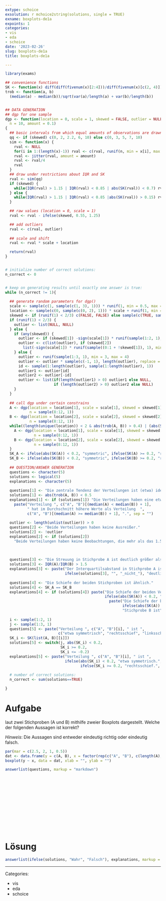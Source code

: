 ```yaml
---
extype: schoice
exsolution: r mchoice2string(solutions, single = TRUE)
exname: boxplots-de1a
expoints: 1
categories:
- vis
- eda
- schoice
date: '2023-02-26'
slug: boxplots-de1a
title: boxplots-de1a

---
```



```r

library(exams)

## convenience functions
SK <- function(x) diff(diff(fivenum(x)[2:4]))/diff(fivenum(x)[c(2, 4)])
trob <- function(a, b)
  (median(a) - median(b))/sqrt(var(a)/length(a) + var(b)/length(b))


## DATA GENERATION
## dgp for one sample
dgp <- function(location = 0, scale = 1, skewed = FALSE, outlier = NULL,
  n = 10, amount = 0.1)
{
  ## basic intervals from which equal amounts of observations are drawn
  qq <- if (skewed) c(0, 2, 2.2, 6, 10) else c(0, 3, 5, 7, 10)
  sim <- function(x) {
    rval <- NULL
    for(i in 1:(length(x)-1)) rval <- c(rval, runif(n, min = x[i], max = x[i+1]))
    rval <- jitter(rval, amount = amount)
    rval <- rval/4
    rval
  }
  ## draw under restrictions about IQR and SK
  rval <- sim(qq)
  if (skewed) {
    while(IQR(rval) > 1.15 | IQR(rval) < 0.85 | abs(SK(rval)) < 0.7) rval <- sim(qq)
  } else {
    while(IQR(rval) > 1.15 | IQR(rval) < 0.85 |abs(SK(rval)) > 0.15) rval <- sim(qq)
  }

  ## raw values (location = 0, scale = 1)
  rval <- rval - ifelse(skewed, 0.55, 1.25)

  ## add outliers
  rval <- c(rval, outlier)
  
  ## scale and shift
  rval <- rval * scale + location

  return(rval)
}


# initialize number of correct solutions:
n_correct <- 0


# keep on generating results until exactly one answer is true:
while (n_correct != 1){
  
  ## generate random parameters for dgp()
  scale <- sample(c(1, sample(c(1, 3), 1))) * runif(1, min = 0.5, max = 10) * sample(c(-1, 1), 1)
  location <- sample(c(0, sample(c(0, 2), 1))) * scale + runif(1, min = -50, max = 50)
  skewed <- if (runif(1) < 2/3) c(FALSE, FALSE) else sample(c(TRUE, sample(c(TRUE, FALSE), 1)))
  if (runif(1) < 2/3) {
    outlier <- list(NULL, NULL)
  } else {
    if (any(skewed)) {
      outlier <- if (skewed[1]) -sign(scale[1]) * runif(sample(1:2, 1), min = 3, max = 4) else NULL
      outlier <- c(list(outlier), if (skewed[2])
        list(-sign(scale[1]) * runif(sample((0:1 + !skewed[1]), 1), min = 3, max = 4)) else list(NULL))
    } else {
      outlier <- runif(sample(1:3, 1), min = 3, max = 4)
      outlier <- outlier * sample(c(-1, 1), length(outlier), replace = TRUE)
      id <- sample(1:length(outlier), sample(1:length(outlier), 1))
      outlier1 <- outlier[id]
      outlier2 <- outlier[-id]
      outlier <- list(if(length(outlier1) > 0) outlier1 else NULL,
                      if (length(outlier2) > 0) outlier2 else NULL)
    }
  }
  
  ## call dgp under certain constrains
  A <- dgp(location = location[1], scale = scale[1], skewed = skewed[1], outlier = outlier[[1]],
           n = sample(8:12, 1))
  B <- dgp(location = location[2], scale = scale[2], skewed = skewed[2], outlier = outlier[[2]],
           n = sample(8:12, 1))
  while((length(unique(location)) < 2 & abs(trob(A, B)) > 0.4) | (abs(SK(A)) > 0.15 & abs(SK(A)) < 0.7) | (abs(SK(B)) > 0.15 & abs(SK(B)) < 0.7)) {
    A <- dgp(location = location[1], scale = scale[1], skewed = skewed[1], outlier = outlier[[1]],
             n = sample(8:12, 1))
    B <- dgp(location = location[2], scale = scale[2], skewed = skewed[2], outlier = outlier[[2]],
             n = sample(8:12, 1))
  }
  SK_A <- ifelse(abs(SK(A)) < 0.2, "symmetric", ifelse(SK(A) >= 0.2, "right-skewed", "left-skewed"))
  SK_B <- ifelse(abs(SK(B)) < 0.2, "symmetric", ifelse(SK(B) >= 0.2, "right-skewed", "left-skewed"))
  
  ## QUESTION/ANSWER GENERATION
  questions <- character(5)
  solutions <- logical(5)
  explanations <- character(5)
  
  questions[1] <- "Die zentrale Tendenz der Verteilungen ist (etwa) identisch."
  solutions[1] <- abs(trob(A, B)) < 0.5
  explanations[1] <- if (solutions[1]) "Die Verteilungen haben eine etwa identische zentrale Tendenz." else
    paste("Verteilung ", c("A", "B")[(median(A) < median(B)) + 1],
          " hat im Durchschnitt höhere Werte als Verteilung  ", 
          c("A", "B")[(median(A) >= median(B)) + 1], ".", sep = "")
  
  outlier <- length(unlist(outlier)) > 0
  questions[2] <- "Beide Verteilungen haben keine Ausreißer."
  solutions[2] <- !outlier
  explanations[2] <- if (solutions[2])
    "Beide Verteilungen haben keine Beobachtungen, die mehr als das 1.5-fache der Interquartilsabstands von der Box entfernt sind" else "Es gibt Beobachtungen, die mehr als das 1.5-fache des Interquartilsabstand von der Box entfernt sind."
  
  
  
  questions[3] <- "Die Streuung in Stichprobe A ist deutlich größer als in Stichprobe B."
  solutions[3] <- IQR(A)/IQR(B) > 1.5
  explanations[3] <- paste("Der Interquartilsabstand in Stichprobe A ist",
                           ifelse(solutions[3], "", "_nicht_"), "deutlich größer als in B.")
  
  questions[4] <- "Die Schiefe der beiden Stichproben ist ähnlich."
  solutions[4] <- SK_A == SK_B
  explanations[4] <- if (solutions[4]) paste("Die Schiefe der beiden Verteilungen ist ähnlich, beide sind",
                                             ifelse(abs(SK(A)) < 0.2, "etwa symmetrisch.", ifelse(SK(A) >= 0.2, "rechtsschief.", "linksschief."))) else
                                               paste("Die Schiefe der beiden Verteilungen ist unterschiedlich. Stichprobe A ist",
                                                     ifelse(abs(SK(A)) < 0.2, "etwa symmtrisch.", ifelse(SK(A) >= 0.2, "rechtsschief.", "linksschief.")),
                                                     "Stichprobe B ist", ifelse(abs(SK(B)) < 0.2, "etwa symmetrisch.", ifelse(SK(B) >= 0.2, "rechtsschief.", "linksschief.")))
  
  i <- sample(1:2, 1)
  j <- sample(1:3, 1)
  questions[5] <- paste("Verteilung ", c("A", "B")[i], " ist ", 
                        c("etwa symmetrisch", "rechtsschief", "linksschief")[j], ".", sep = "")
  SK_i <- SK(list(A, B)[[i]])
  solutions[5] <- switch(j, abs(SK_i) < 0.2,
                         SK_i >= 0.2,
                         SK_i <= -0.2)
  explanations[5] <- paste("Verteilung ", c("A", "B")[i], " ist ",
                           ifelse(abs(SK_i) < 0.2, "etwa symmetrisch.", 
                                  ifelse(SK_i >= 0.2, "rechtsschief.", "linksschief.")))
  
  # number of correct solutions:
  n_correct <- sum(solutions==TRUE)

}
```


# Aufgabe

laut zwei Stichproben (A und B) mithilfe zweier Boxplots dargestellt.
Welche der folgenden Aussagen ist korrekt?

*Hinweis*: 
Die Aussagen sind entweder eindeutig richtig oder eindeutig falsch.


```r
par(mar = c(2.5, 2, 1, 0.5))
dat <- data.frame(y = c(A, B), x = factor(rep(c("A", "B"), c(length(A), length(B)))))
boxplot(y ~ x, data = dat, xlab = "", ylab = "")
```

```r
answerlist(questions, markup = "markdown")
```



</br>
</br>
</br>
</br>
</br>
</br>
</br>
</br>
</br>
</br>

# Lösung

```r
answerlist(ifelse(solutions, "Wahr", "Falsch"), explanations, markup = "markdown")
```



---

Categories: 

- vis
- eda
- schoice

